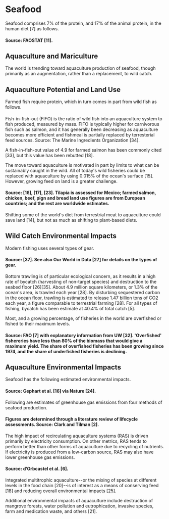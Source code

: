 # Seafood
Seafood comprises 7% of the protein, and 17% of the animal protein, in the human diet [7] as follows.

#### Source: FAOSTAT [11].

## Aquaculture and Mariculture
The world is trending toward aquaculture production of seafood, though primarily as an augmentation, rather than a replacement, to wild catch.

## Aquaculture Potential and Land Use
Farmed fish require protein, which in turn comes in part from wild fish as follows.

####
Fish-in-fish-out (FIFO) is the ratio of wild fish into an aquaculture system to fish produced, measured by mass. FIFO is typically higher for carnivorous fish such as salmon, and it has generally been decreasing as aquaculture becomes more efficient and fishmeal is partially replaced by terresterial feed sources. Source: The Marine Ingredients Organization [34].

A fish-in-fish-out value of 4.9 for farmed salmon has been commonly cited [33], but this value has been rebutted [18].

The move toward aquaculture is motivated in part by limits to what can be sustainably caught in the wild. All of today's wild fisheries could be replaced with aquaculture by using 0.015% of the ocean's surface [15]. However, growing feed on land is a greater challenge.

#### Source: [16], [17], [23]. Tilapia is assessed for Mexico; farmed salmon, chicken, beef, pign and bread land use figures are from European countries; and the rest are worldwide estimates.

Shifting some of the world's diet from terrestrial meat to aquaculture could save land [14], but not as much as shifting to plant-based diets.

## Wild Catch Environmental Impacts
Modern fishing uses several types of gear.

#### Source: [37]. See also Our World in Data [27] for details on the types of gear.

Bottom trawling is of particular ecological concern, as it results in a high rate of bycatch (harvesting of non-target species) and destruction to the seabed floor [26][35]. About 4.9 million square kilometers, or 1.3% of the ocean's area, is trawled each year [28]. By disturbing sequestered carbon in the ocean floor, trawling is estimated to release 1.47 billion tons of CO2 each year, a figure comparable to terrestrial farming [28]. For all types of fishing, bycatch has been estimate at 40.4% of total catch [5].

Most, and a growing percentage, of fisheries in the world are overfished or fished to their maximum levels.

#### Source: FAO [7] with explanatory information from UW [32]. 'Overfished' fishereries have less than 80% of the biomass that would give a maximum yield. The share of overfished fisheries has been growing since 1974, and the share of underfished fisheries is declining.

## Aquaculture Environmental Impacts
Seafood has the following estimated environmental impacts.

#### Source: Gephart et al. [16] via Nature [24].

Following are estimates of greenhouse gas emissions from four methods of seafood production.

#### Figures are determined through a literature review of lifecycle assessments. Source: Clark and Tilman [2].

The high impact of recirculating aquaculture systems (RAS) is driven primarily by electricity consumption. On other metrics, RAS tends to perform better than other forms of aquaculture due to recycling of nutrients. If electricity is produced from a low-carbon source, RAS may also have lower greenhouse gas emissions.

#### Source: d’Orbcastel et al. [6].

Integrated multitrophic aquaculture--or the mixing of species at different levels in the food chain [20]--is of interest as a means of conserving feed [18] and reducing overall environmental impacts [25].

Additional environmental impacts of aquaculture include destruction of mangrove forests, water pollution and eutrophication, invasive species, farm and medication waste, and others [21].
